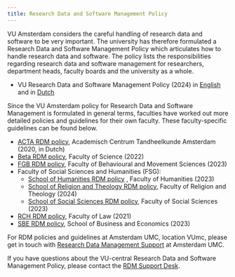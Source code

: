 ```yaml
---
title: Research Data and Software Management Policy
---
```

VU Amsterdam considers the careful handling of research data and software to be very important. The university has therefore formulated a Research Data and Software Management Policy which articulates how to handle research data and software. The policy lists the responsibilities regarding research data and software management for researchers, department heads, faculty boards and the university as a whole.

* VU Research Data and Software Management Policy (2024) in [English](../public/policies-regulations/RDSM-policy-VU-EN-v3.0.pdf) and in [Dutch](../public/policies-regulations/RDSM-policy-VU-NL-v3.0.pdf)

Since the VU Amsterdam policy for Research Data and Software Management is formulated in general terms, faculties have worked out more detailed policies and guidelines for their own faculty. These faculty-specific guidelines can be found below.

* [ACTA RDM policy](../public/policies-regulations/ACTA-RDM-policy-2020.pdf), Academisch Centrum Tandheelkunde Amsterdam (2020, in Dutch)
* [Beta RDM policy](../public/policies-regulations/BETA-RDM-policy-2022.pdf), Faculty of Science (2022)
* [FGB RDM policy](https://fgb-rdm.nl/Policies/FGB_RDM_Policy.html), Faculty of Behavioural and Movement Sciences (2023)
* Faculty of Social Sciences and Humanities (FSG):
    * [School of Humanities RDM policy](../public/policies-regulations/FGW-RDM-policy-2023.pdf) , Faculty of Humanities (2023)
    * [School of Religion and Theology RDM policy](../public/policies-regulations/FRT-RDM-policy-2024.pdf), Faculty of Religion and Theology (2024)
    * [School of Social Sciences RDM policy](https://vu.nl/en/employee/social-sciences-getting-started/ssc-guidelines-for-data-management), Faculty of Social Sciences (2023)
* [RCH RDM policy](../public/policies-regulations/RCH-RDM-policy-2021.pdf), Faculty of Law (2021)
* [SBE RDM policy](../public/policies-regulations/SBE-RDM-policy-2023.pdf), School of Business and Economics (2023)

For RDM policies and guidelines at Amsterdam UMC, location VUmc, please get in touch with [Research Data Management Support](https://www.amsterdamumc.org/en/research/support/services-facilities/data-management/contact.htm) at Amsterdam UMC.

If you have questions about the VU-central Research Data and Software Management Policy, please contact the [RDM Support Desk](mailto:rdm@vu.nl).
